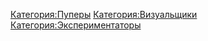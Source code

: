 {{Инфобокс для пуперов
|title2=Ainutorendru
|другие_ники=
|image3=Ainutorendru2.jpg
|caption3=
|сферы_творчества=
|год_начала=
|image4=
|caption4=
|имя_фамилия=
|дата_рождения=
|место_проживания=
|ссылки=[https://www.youtube.com/user/Ainutorendru канал]
}}
[[Категория:Пуперы]]
[[Категория:Визуальщики]]
[[Категория:Экспериментаторы]]